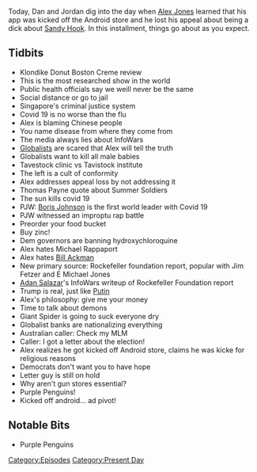 {{DEFAULTSORT:
    #_EPISODE_0413:March 27, 2020
}}{{Episode
    | title           = March 27, 2020
    | caption         = Listen to this episode on [https://knowledgefight.libsyn.com/knowledge-fight-march-27-2020 Libsyn] [https://open.spotify.com/episode/08ZWkQvyDY6yZthGkgGllb Spotify], Read the [[Transcript/413: March 27, 2020|Unofficial Transcript]]
    | episodeNumber   = 413
    | length          = 02:15:34
    | airDate         = March 30, 2020
    | coverageDate    = March 27, 2020
    | episodeType     = [[:Category:Present Day|Present Day]]
    | appearance      = [[Paul Joseph Watson]], [[Boris Johnson]], [[Michael Rappaport]], [[Bill Ackman]], [[Adan Salazar]], [[Putin]]
    | oocDrop         = Alex can't say Real Red Pill Plus
    | previousEpisode = [[412: March 24-25, 2020]]
    | nextEpisode     = [[414: Bill Cooper's Ambitiously Bad Idea]]
}}

{{Stub}}

Today, Dan and Jordan dig into the day when [[Alex Jones]] learned that his app was kicked off the Android store and he lost his appeal about being a dick about [[The Sandy Hook Elementary Massacre|Sandy Hook]].  In this installment, things go about as you expect.

==Tidbits==

*Klondike Donut Boston Creme review
*This is the most researched show in the world
*Public health officials say we weill never be the same
*Social distance or go to jail
*Singapore's criminal justice system
*Covid 19 is no worse than the flu
*Alex is blaming Chinese people
*You name disease from where they come from
*The media always lies about InfoWars
*[[Globalists]] are scared that Alex will tell the truth
*Globalists want to kill all male babies
*Tavestock clinic vs Tavistock institute
*The left is a cult of conformity
*Alex addresses appeal loss by not addressing it
*Thomas Payne quote about Summer Soldiers
*The sun kills covid 19
*PJW: [[Boris Johnson]] is the first world leader with Covid 19
*PJW witnessed an improptu rap battle
*Preorder your food bucket
*Buy zinc!
*Dem governors are banning hydroxychloroquine
*Alex hates Michael Rappaport
*Alex hates [[Bill Ackman]]
*New primary source: Rockefeller foundation report, popular with Jim Fetzer and E Michael Jones
*[[Adan Salazar]]'s InfoWars writeup of Rockefeller Foundation report
*Trump is real, just like [[Vladimir Putin|Putin]]
*Alex's philosophy: give me your money
*Time to talk about demons
*Giant Spider is going to suck everyone dry
*Globalist banks are nationalizing everything
*Australian caller: Check my MLM
*Caller: I got a letter about the election!
*Alex realizes he got kicked off Android store, claims he was kicke for religious reasons
*Democrats don't want you to have hope
*Letter guy is still on hold
*Why aren't gun stores essential?
*Purple Penguins!
*Kicked off android... ad pivot!

==Notable Bits==

*Purple Penguins

[[Category:Episodes]]
[[Category:Present Day]]

